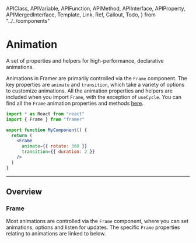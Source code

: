 <!-- 👋 Editing this file? Need help? → https://github.com/framer/api-docs/blob/master/CONTRIBUTING.md -->

  APIClass,
  APIVariable,
  APIFunction,
  APIMethod,
  APIInterface,
  APIProperty,
  APIMergedInterface,
  Template,
  Link,
  Ref,
  Callout,
  Todo,
} from "../../components"


# Animation

<span className="lead">
  A set of properties and helpers for high-performance,
  declarative animations.
</span>

<div>

Animations in Framer are primarily controlled via the `Frame` component. The key properties are `animate` and `transition`, which take a variety of options to customize animations. All the animation properties and helpers are included when you import `Frame`, with the exception of `useCycle`.
You can find all the `Frame` animation properties and methods [here](../frame/#animation).

</div>

```jsx
import * as React from "react"
import { Frame } from "framer"

export function MyComponent() {
  return (
    <Frame
      animate={{ rotate: 360 }}
      transition={{ duration: 2 }}
    />
  )
}
```

---

## Overview

### Frame

<div>

Most animations are controlled via the `Frame` component, where you can set animations, options and listen for updates. The specific `Frame` properties relating to animations are linked to below.

</div>

<APIProperty name="Tween.times" />

